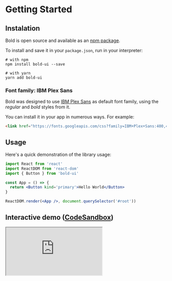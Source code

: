# Getting Started

## Instalation

Bold is open source and available as an [npm package](https://npmjs.org).

To install and save it in your `package.json`, run in your interpreter:

```shell
# with npm
npm install bold-ui --save

# with yarn
yarn add bold-ui
```

### Font family: IBM Plex Sans

Bold was designed to use [IBM Plex Sans](https://fonts.google.com/specimen/IBM+Plex+Sans) as default font family, using the _regular_ and _bold_ styles from it.

You can install it in your app in numerous ways. For example:

```html
<link href="https://fonts.googleapis.com/css?family=IBM+Plex+Sans:400,400i,700,700i" rel="stylesheet" />
```

## Usage

Here's a quick demonstration of the library usage:

```jsx
import React from 'react'
import ReactDOM from 'react-dom'
import { Button } from 'bold-ui'

const App = () => {
  return <Button kind='primary'>Hello World</Button>
}

ReactDOM.render(<App />, document.querySelector('#root'))
```

## Interactive demo ([CodeSandbox](https://codesandbox.io))

<iframe
  src='https://codesandbox.io/embed/black-violet-3ejig?autoresize=1&fontsize=14&view=preview'
  title='bold-hello-world'
  allow='geolocation; microphone; camera; midi; vr; accelerometer; gyroscope; payment; ambient-light-sensor; encrypted-media'
  style={{ width: '100%', height: '500px', border: 0, borderRadius: '4px', overflow: 'hidden' }}
  sandbox='allow-modals allow-forms allow-popups allow-scripts allow-same-origin'
></iframe>
